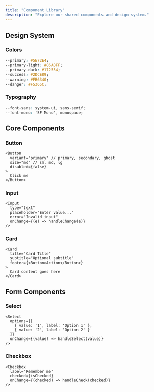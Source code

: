 ```yaml
---
title: "Component Library"
description: "Explore our shared components and design system."
---
```


## Design System

### Colors

```css
--primary: #5E72E4;
--primary-light: #86A8FF;
--primary-dark: #172554;
--success: #2DCE89;
--warning: #FB6340;
--danger: #F5365C;
```

### Typography

```css
--font-sans: system-ui, sans-serif;
--font-mono: 'SF Mono', monospace;
```

## Core Components

### Button

```tsx
<Button
  variant="primary" // primary, secondary, ghost
  size="md" // sm, md, lg
  disabled={false}
>
  Click me
</Button>
```

### Input

```tsx
<Input
  type="text"
  placeholder="Enter value..."
  error="Invalid input"
  onChange={(e) => handleChange(e)}
/>
```

### Card

```tsx
<Card
  title="Card Title"
  subtitle="Optional subtitle"
  footer={<Button>Action</Button>}
>
  Card content goes here
</Card>
```

## Form Components

### Select

```tsx
<Select
  options={[
    { value: '1', label: 'Option 1' },
    { value: '2', label: 'Option 2' }
  ]}
  onChange={(value) => handleSelect(value)}
/>
```

### Checkbox

```tsx
<Checkbox
  label="Remember me"
  checked={isChecked}
  onChange={(checked) => handleCheck(checked)}
/>
```